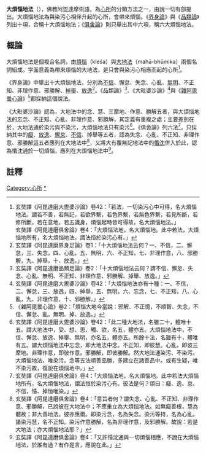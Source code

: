 {{佛教}}
'''大煩惱地法'''（{{lang-sa|{{IAST|kleśa-mahā-bhūmika}}}}），佛教阿毘達摩術語，為[[心所|心所]]的分類方法之一，由說一切有部提出。大煩惱地法為與染污心相伴升起的心所，會帶來煩惱。《[[界身論|界身論]]》與《[[品類論|品類論]]》列出十項，合稱十大煩惱地法；《[[俱舍論|俱舍論]]》則只舉出其中六項，稱六大煩惱地法。

==概論==
大煩惱地法是個複合名詞，由[[煩惱_(佛教)|煩惱]]（kleśa）與[[大地法|大地法]]（mahā-bhūmika）兩個名詞組成。字面意義為帶來煩惱的大地法，是只會與染污心相應而起的心所<ref>玄奘譯《阿毘達磨大毘婆沙論》卷42：「若法，一切染污心中可得，名大煩惱地法。謂若不善，若無記，若欲界繫，若色界繫，若無色界繫，若見所斷，若修所斷，若在意地，若五識身，煩惱起時皆可得故，名大煩惱地法。」<br>玄奘譯《阿毘達磨俱舍論》卷4：「大煩惱法地，名大煩惱地。此中若法，大煩惱地所有，名大煩惱地法。謂法恒於染污心有。」</ref>。

《界身論》中舉出十大煩惱地法，分別為[[不信_(佛教)|不信]]、懈怠、失念、心亂、[[無明|無明]]、不正知、非理作意、邪勝解、[[掉舉|掉舉]]、[[放逸|放逸]]<ref>玄奘譯《阿毘達磨界身足論》卷1：「十大煩惱地法云何？一、不信，二、懈怠，三、失念，四、心亂，五、無明，六、不正知，七、非理作意，八、邪勝解，九、掉舉，十、放逸。」</ref>。《品類論》<ref>玄奘譯《阿毘達磨品類足論》卷2：「十大煩惱地法云何？謂不信、懈怠、失念、心亂、無明、不正知、非理作意、邪勝解、掉舉、放逸。」</ref>、《大毗婆沙論》<ref>玄奘譯《阿毘達磨大毘婆沙論》卷42：「大煩惱地法亦有十種：一、不信，二、懈怠，三、放逸，四、掉舉，五、無明，六、忘念，七、不正知，八、心亂，九、非理作意，十、邪勝解。」</ref>與《[[雜阿毘曇心論|雜阿毘曇心論]]》<ref>《雜阿毘曇心論》卷2：「煩惱大地今當說：邪解、不正憶，不順智、失念，不信、懈怠、亂，無明、掉、放逸。」</ref>都採納這個說法。

《大毗婆沙論》認為，大地法中的念、慧、三摩地、作意、勝解五者，與大煩惱地法的忘念、不正知、心亂、非理作意、邪勝解，其定義有重複之處；主要差別在於，大地法通於染污與不染污，大煩惱地法只有染污<ref>玄奘譯《阿毘達磨大毘婆沙論》卷42：「此二種大地法，名雖二十，體唯十五。謂大地法中，受、想、思、觸、欲，名五，體亦五。大煩惱地法中，不信、懈怠、放逸、掉舉、無明，亦名五，體亦五。所餘十法，名雖有十，體唯有五。謂大煩惱地法中忘念，即大地法中念。不正知，即彼慧。心亂，即彼三摩地。非理作意，即彼作意。邪勝解，即彼勝解。然大地法通染污、不染污。大煩惱地法，唯染污。念等五法順善品勝，多建立在諸善品中。或有生疑，唯不染污故，復說在煩惱地中。」</ref>。《俱舍論》列六法<ref>玄奘譯《阿毘達磨俱舍論》卷4：「大煩惱法地，名大煩惱地。此中若法大煩惱地所有，名大煩惱地法，謂法恒於染污心有。彼法是何？頌曰：癡、逸、怠、不信，惛、掉恒唯染。」</ref>，只採納其中的[[癡_(佛教)|癡]]、[[放逸|放逸]]、[[懈怠_(佛教)|懈怠]]、[[不信|不信]]、掉舉等五者，認為失念、心亂、不正知、非理作意、邪勝解這五者應列在大地法中<ref>玄奘譯《阿毘達磨俱舍論》卷4：「意旨者何？謂失念、心亂、不正知、非理作意、邪勝解，已說彼在大地法中；不應重立為大煩惱地法。如無癡善根，慧為體故；非大善地法。彼亦應爾。即染污念，名為失念。染污等持，名為心亂。諸染污慧，名不正知。染污作意勝解，名為非理作意，及邪勝解。故說：若是大地法；亦大煩惱地法耶？」</ref>，又將大有覆無記地法中的[[惛沈|惛沈]]併入於此，認為惛沈通於一切煩惱，應列在大煩惱地法中<ref>玄奘譯《阿毘達磨俱舍論》卷4：「又許惛沈通與一切煩惱相應，不說在大煩惱地法，於誰有過？有作是言，應說在此。」</ref>。

==註釋==
{{reflist|2}}
[[Category:心所|Category:心所]]
[[Category:大煩惱地法|*]]